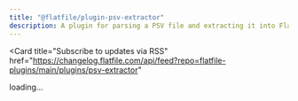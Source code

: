 ```yaml
---
title: "@flatfile/plugin-psv-extractor"
description: A plugin for parsing a PSV file and extracting it into Flatfile.
---
```


<Card
  title="Subscribe to updates via
  RSS"
  href="https://changelog.flatfile.com/api/feed?repo=flatfile-plugins/main/plugins/psv-extractor"
></Card>

<div id="dynamic-content">loading...</div>
